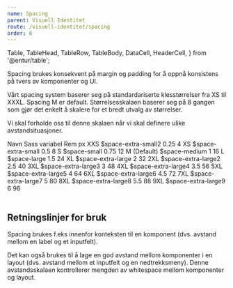 ```yaml
---
name: Spacing
parent: Visuell Identitet
route: /visuell-identitet/spacing
order: 6
---
```


  Table,
  TableHead,
  TableRow,
  TableBody,
  DataCell,
  HeaderCell,
} from '@entur/table';

<PageHeader>
  Spacing brukes konsekvent på margin og padding for å oppnå konsistens på tvers
  av komponenter og UI.
</PageHeader>

Vårt spacing system baserer seg på standardariserte klesstørrelser fra XS til XXXL.
Spacing M er default. Størrelsesskalaen baserer seg på 8 gangen som gjør det enkelt å skalere for et bredt utvalg av størrelser.

Vi skal forholde oss til denne skalaen når vi skal definere ulike avstandsituasjoner.

<Table>
  <TableHead>
    <TableRow>
      <HeaderCell>Navn</HeaderCell>
      <HeaderCell>Sass variabel</HeaderCell>
      <HeaderCell>Rem</HeaderCell>
      <HeaderCell>px</HeaderCell>
    </TableRow>
  </TableHead>
  <TableBody>
    <TableRow>
      <DataCell>XXS</DataCell>
      <DataCell>$space-extra-small2</DataCell>
      <DataCell>0.25</DataCell>
      <DataCell>4</DataCell>
    </TableRow>
    <TableRow>
      <DataCell>XS</DataCell>
      <DataCell>$space-extra-small</DataCell>
      <DataCell>0.5</DataCell>
      <DataCell>8</DataCell>
    </TableRow>
    <TableRow>
      <DataCell>S</DataCell>
      <DataCell>$space-small</DataCell>
      <DataCell>0.75</DataCell>
      <DataCell>12</DataCell>
    </TableRow>
    <TableRow>
      <DataCell>M (Default)</DataCell>
      <DataCell>$space-medium</DataCell>
      <DataCell>1</DataCell>
      <DataCell>16</DataCell>
    </TableRow>
    <TableRow>
      <DataCell>L</DataCell>
      <DataCell>$space-large</DataCell>
      <DataCell>1.5</DataCell>
      <DataCell>24</DataCell>
    </TableRow>
    <TableRow>
      <DataCell>XL</DataCell>
      <DataCell>$space-extra-large</DataCell>
      <DataCell>2</DataCell>
      <DataCell>32</DataCell>
    </TableRow>
    <TableRow>
      <DataCell>2XL</DataCell>
      <DataCell>$space-extra-large2</DataCell>
      <DataCell>2.5</DataCell>
      <DataCell>40</DataCell>
    </TableRow>
    <TableRow>
      <DataCell>3XL</DataCell>
      <DataCell>$space-extra-large3</DataCell>
      <DataCell>3</DataCell>
      <DataCell>48</DataCell>
    </TableRow>
    <TableRow>
      <DataCell>4XL</DataCell>
      <DataCell>$space-extra-large4</DataCell>
      <DataCell>3.5</DataCell>
      <DataCell>56</DataCell>
    </TableRow>
    <TableRow>
      <DataCell>5XL</DataCell>
      <DataCell>$space-extra-large5</DataCell>
      <DataCell>4</DataCell>
      <DataCell>64</DataCell>
    </TableRow>
    <TableRow>
      <DataCell>6XL</DataCell>
      <DataCell>$space-extra-large6</DataCell>
      <DataCell>4.5</DataCell>
      <DataCell>72</DataCell>
    </TableRow>
    <TableRow>
      <DataCell>7XL</DataCell>
      <DataCell>$space-extra-large7</DataCell>
      <DataCell>5</DataCell>
      <DataCell>80</DataCell>
    </TableRow>
    <TableRow>
      <DataCell>8XL</DataCell>
      <DataCell>$space-extra-large8</DataCell>
      <DataCell>5.5</DataCell>
      <DataCell>88</DataCell>
    </TableRow>
    <TableRow>
      <DataCell>9XL</DataCell>
      <DataCell>$space-extra-large9</DataCell>
      <DataCell>6</DataCell>
      <DataCell>96</DataCell>
    </TableRow>
  </TableBody>
</Table>

## Retningslinjer for bruk

Spacing brukes f.eks innenfor konteksten til en komponent (dvs. avstand mellom en label og et inputfelt).

Det kan også brukes til å lage en god avstand mellom komponenter i en layout (dvs. avstand mellom et inputfelt og en nedtrekksmeny). Denne avstandsskalaen kontrollerer mengden av whitespace mellom komponenter og layout.
